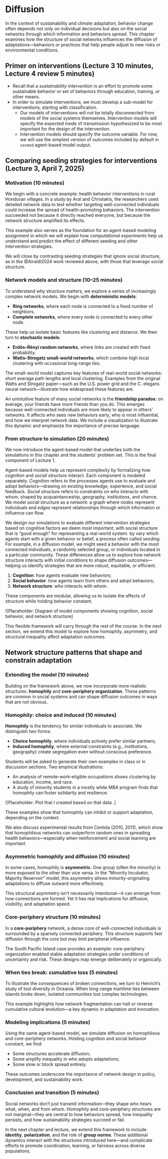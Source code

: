 # Diffusion

In the context of sustainability and climate adaptation, behavior change often depends not only on individual decisions but also on the social networks through which information and behaviors spread. This chapter examines how the structure of social networks influences the diffusion of adaptations—behaviors or practices that help people adjust to new risks or environmental conditions.

## Primer on interventions (Lecture 3 10 minutes, Lecture 4 review 5 minutes)


- Recall that a _sustainability intervention_ is an effort to promote some sustainable behavior or set of behaviors through education, training, or other means.
- In order to simulate interventions, we must develop a sub-model for interventions, starting with classification. 
  - Our models of interventions will not be totally disconnected from models of the social systems themselves. Intervention models will specify the expected mode of transmission hypothesized to be most important for the design of the intervention.
  - Intervention models should specify the outcome variable. For now, we will use the simplest version of outcomes included by default in `socmod` agent-based model output.

## Comparing seeding strategies for interventions (Lecture 3, April 7, 2025)

### Motivation (10 minutes)

We begin with a concrete example: health behavior interventions in rural Honduran villages. In a study by Aral and Christakis, the researchers used detailed network data to test whether targeting well-connected individuals could increase the spread of health-promoting behaviors. The intervention succeeded not because it directly reached everyone, but because the network structure amplified its effects.

This example also serves as the foundation for an agent-based modeling assignment in which we will explain how _computational experiments_ help us understand and predict the effect of different seeding and other intervention strategies.

We will close by contrasting seeding strategies that ignore social structure, as in the @Airaldi2024 work reviewed above, with those that leverage social structure.

### Network models and structure (10–25 minutes)

To understand why structure matters, we explore a series of increasingly complex network models. We begin with **deterministic models**:

-   **Ring networks**, where each node is connected to a fixed number of neighbors.
-   **Complete networks**, where every node is connected to every other node.

These help us isolate basic features like clustering and distance. We then turn to **stochastic models**:

-   **Erdős–Rényi random networks**, where links are created with fixed probability.
-   **Watts–Strogatz small-world networks**, which combine high local clustering with occasional long-range ties.

The small-world model captures key features of real-world social networks: short average path lengths and local clustering. Examples from the original Watts and Strogatz paper—such as the U.S. power grid and the C. elegans neural network—illustrate how widespread these features are.

An unintuitive feature of many social networks is the **friendship paradox**: on average, your friends have more friends than you do. This emerges because well-connected individuals are more likely to appear in others’ networks. It affects who sees new behaviors early, who is most influential, and how we interpret network data. We include a visualization to illustrate this dynamic and emphasize the importance of precise language.

### From structure to simulation (20 minutes)

We now introduce the agent-based model that underlies both the simulations in this chapter and the students’ problem set. This is the final component of Lecture 1. 

<!-- Agent-based models are a method for dealing with complexity by formalizing how _cognition_ and _social structure_ affect one another, with cognition and social structure each defined represented separately. _Cognition_ refers to adaptations for using environmental information to guide behavior: this includes knowledge of _how_ to do things and how to _learn_ to do new things. _Social structure_ refers to the fact that who interacts with whom is constrained by existing acquaintances, location, happenstance, and other factors. In modeling social behavior we represent the sum total of these factors as a _social network_, an instance of a mathematical _graph_ defined by graph nodes (aka _vertices_) represent people and graph edges that indicate some kind of relationship between two people when an edge connects them.  -->

Agent-based models help us represent complexity by formalizing how _cognition_ and _social structure_ interact. Each component is modeled separately. _Cognition_ refers to the processes agents use to evaluate and adopt behaviors—drawing on existing knowledge, experience, and social feedback. _Social structure_ refers to constraints on who interacts with whom, shaped by acquaintanceship, geography, institutions, and chance. We model social structure as a _network_: a graph where _nodes_ represent individuals and _edges_ represent relationships through which information or influence can flow.

We design our simulations to evaluate different intervention strategies based on cognitive factors we deem most important, with social structure that is "good enough" for representing a real-world system.   by vary which agents start with a given behavior or belief, a process often called _seeding_. For example, in a diffusion model, we might seed a behavior with the most connected individuals, a randomly selected group, or individuals located in a particular community. These differences allow us to explore how network structure interacts with initial conditions to shape diffusion outcomes—helping us identify strategies that are more robust, equitable, or efficient.

1.  **Cognition**: how agents evaluate new behaviors;
2.  **Social behavior**: how agents learn from others and adopt behaviors;
3.  **Network structure**: who interacts with whom.

These components are modular, allowing us to isolate the effects of structure while holding behavior constant.

\![Placeholder: Diagram of model components showing cognition, social behavior, and network structure\]

This flexible framework will carry through the rest of the course. In the next section, we extend this model to explore how homophily, asymmetry, and structural inequality affect adaptation outcomes.

## Network structure patterns that shape and constrain adaptation

### Extending the model (10 minutes)

Building on the framework above, we now incorporate more realistic structures: **homophily** and **core-periphery organization**. These patterns are common in social systems and can shape diffusion outcomes in ways that are not obvious.

### Homophily: choice and induced (10 minutes)

**Homophily** is the tendency for similar individuals to associate. We distinguish two forms:

-   **Choice homophily**, where individuals actively prefer similar partners;
-   **Induced homophily**, where external constraints (e.g., institutions, geography) create segregation even without conscious preference.

Students will be asked to generate their own examples in class or in discussion sections. Two empirical illustrations:

-   An analysis of remote-work-eligible occupations shows clustering by education, income, and race.
-   A study of minority students in a mostly white MBA program finds that homophily can foster solidarity and resilience.

\![Placeholder: Plot that I created based on that data. \]

These examples show that homophily can inhibit or support adaptation, depending on the context.

We also discuss experimental results from Centola (2010, 2011), which show that homophilous networks can outperform random ones in spreading health behaviors—especially when reinforcement and social learning are important.

### Asymmetric homophily and diffusion (10 minutes)

In some cases, homophily is **asymmetric**. One group (often the minority) is more exposed to the other than vice versa. In the "Minority Incubator, Majority Reservoir" model, this asymmetry allows minority-originating adaptations to diffuse outward more effectively.

This structural asymmetry isn’t necessarily intentional—it can emerge from how connections are formed. Yet it has real implications for diffusion, visibility, and adaptation speed.

### Core-periphery structure (10 minutes)

In a **core-periphery** network, a dense core of well-connected individuals is surrounded by a sparsely connected periphery. This structure supports fast diffusion through the core but may limit peripheral influence.

The South Pacific Island case provides an example: core-periphery organization enabled stable adaptation strategies under conditions of uncertainty and risk. These designs may emerge deliberately or organically.

### When ties break: cumulative loss (5 minutes)

To illustrate the consequences of broken connections, we turn to Henrich’s study of tool diversity in Oceania. When long-range maritime ties between islands broke down, isolated communities lost complex technologies.

This example highlights how network fragmentation can halt or reverse cumulative cultural evolution—a key dynamic in adaptation and innovation.

### Modeling implications (5 minutes)

Using the same agent-based model, we simulate diffusion on homophilous and core-periphery networks. Holding cognition and social behavior constant, we find:

-   Some structures accelerate diffusion;
-   Some amplify inequality in who adopts adaptations;
-   Some slow or block spread entirely.

These outcomes underscore the importance of network design in policy, development, and sustainability work.

### Conclusion and transition (5 minutes)

Social networks don’t just transmit information—they shape who hears what, when, and from whom. Homophily and core-periphery structures are not marginal—they are central to how behaviors spread, how inequality persists, and how sustainability strategies succeed or fail.

In the next chapter and lecture, we extend this framework to include **identity**, **polarization**, and the role of **group norms**. These additional dynamics interact with the structures introduced here—and complicate efforts to promote coordination, learning, or fairness across diverse populations.
